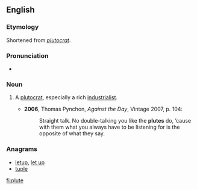 ==English==

===Etymology===
Shortened from ''[[plutocrat]]''.

===Pronunciation===
* {{IPA|/pluːt/}}

===Noun===
{{en-noun}}

# {{context|colloquial|Australia|US}} A [[plutocrat]], especially a rich [[industrialist]].
#* '''2006''', Thomas Pynchon, ''Against the Day'', Vintage 2007, p. 104:
#*: Straight talk.  No double-talking you like the '''plutes''' do, ’cause with them what you always have to be listening for is the opposite of what they say.

===Anagrams===
* [[letup#English|letup]], [[let up#English|let up]]
* [[tuple#English|tuple]]

[[fi:plute]]